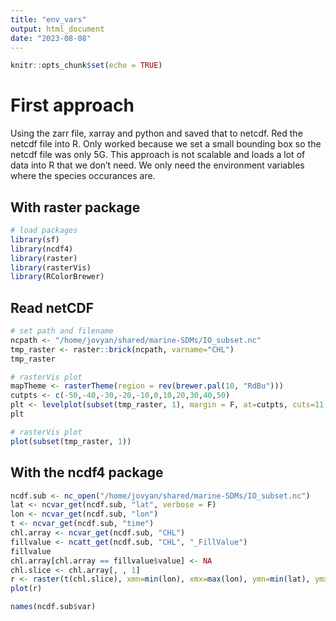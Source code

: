 ```yaml
---
title: "env_vars"
output: html_document
date: "2023-08-08"
---
```


```r
knitr::opts_chunk$set(echo = TRUE)
```

# First approach

Using the zarr file, xarray and python and saved that to netcdf. Red the netcdf file into R. Only worked because we set a small bounding box so the netcdf file was only 5G. This approach is not scalable and loads a lot of data into R that we don't need. We only need the environment variables where the species occurances are.

## With raster package

```r
# load packages  
library(sf) 
library(ncdf4)
library(raster)
library(rasterVis)
library(RColorBrewer)
```

## Read netCDF

```r
# set path and filename
ncpath <- "/home/jovyan/shared/marine-SDMs/IO_subset.nc"
tmp_raster <- raster::brick(ncpath, varname="CHL")
tmp_raster
```

```r
# rasterVis plot
mapTheme <- rasterTheme(region = rev(brewer.pal(10, "RdBu")))
cutpts <- c(-50,-40,-30,-20,-10,0,10,20,30,40,50)
plt <- levelplot(subset(tmp_raster, 1), margin = F, at=cutpts, cuts=11, pretty=TRUE, par.settings = mapTheme)
plt
```



```r
# rasterVis plot
plot(subset(tmp_raster, 1))
```

## With the ncdf4 package

```r
ncdf.sub <- nc_open("/home/jovyan/shared/marine-SDMs/IO_subset.nc")
lat <- ncvar_get(ncdf.sub, "lat", verbose = F)
lon <- ncvar_get(ncdf.sub, "lon")
t <- ncvar_get(ncdf.sub, "time")
chl.array <- ncvar_get(ncdf.sub, "CHL")
fillvalue <- ncatt_get(ncdf.sub, "CHL", "_FillValue")
fillvalue
chl.array[chl.array == fillvalue$value] <- NA
chl.slice <- chl.array[, , 1]
r <- raster(t(chl.slice), xmn=min(lon), xmx=max(lon), ymn=min(lat), ymx=max(lat), crs=CRS("+proj=longlat +ellps=WGS84 +datum=WGS84 +no_defs+ towgs84=0,0,0"))
plot(r)
```

```r
names(ncdf.sub$var)
```

